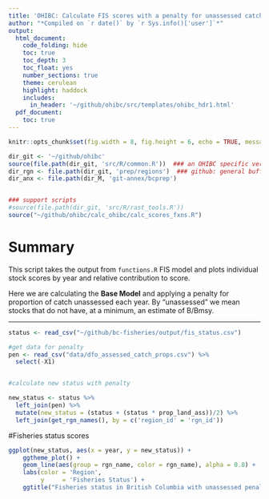 ```yaml
---
title: 'OHIBC: Calculate FIS scores with a penalty for unassessed catch'
author: "*Compiled on `r date()` by `r Sys.info()['user']`*"
output: 
  html_document:
    code_folding: hide
    toc: true
    toc_depth: 3
    toc_float: yes
    number_sections: true
    theme: cerulean
    highlight: haddock
    includes: 
      in_header: '~/github/ohibc/src/templates/ohibc_hdr1.html'
  pdf_document:
    toc: true
---
```


``` r

knitr::opts_chunk$set(fig.width = 8, fig.height = 6, echo = TRUE, message = FALSE, warning = FALSE, fig.path = 'figs/')

dir_git <- '~/github/ohibc'
source(file.path(dir_git, 'src/R/common.R'))  ### an OHIBC specific version of common.R
dir_rgn <- file.path(dir_git, 'prep/regions')  ### github: general buffer region shapefiles
dir_anx <- file.path(dir_M, 'git-annex/bcprep')


### support scripts
#source(file.path(dir_git, 'src/R/rast_tools.R')) 
source("~/github/ohibc/calc_ohibc/calc_scores_fxns.R")

```

# Summary

This script takes the output from `functions.R` FIS model and plots individual stock scores by year and relative contribution to score.

Here we are calculating the **Base Model** and applying a penalty for proportion of catch unassessed each year. By "unassessed" we mean stocks that do not have, at a minimum, an estimate of B/Bmsy.

------

```r

status <- read_csv("~/github/bc-fisheries/output/fis_status.csv")

#get data for penalty
pen <- read_csv("data/dfo_assessed_catch_props.csv") %>%
  select(-X1)


#calculate new status with penalty

new_status <- status %>%
  left_join(pen) %>%
  mutate(new_status = (status + (status * prop_land_ass))/2) %>%
  left_join(get_rgn_names(), by = c('region_id' = 'rgn_id'))
```


#Fisheries status scores

``` r

ggplot(new_status, aes(x = year, y = new_status)) +
    ggtheme_plot() +
    geom_line(aes(group = rgn_name, color = rgn_name), alpha = 0.8) +
    labs(color = 'Region',
         y     = 'Fisheries Status') +
    ggtitle("Fisheries status in British Columbia with unassessed penalty")

```
